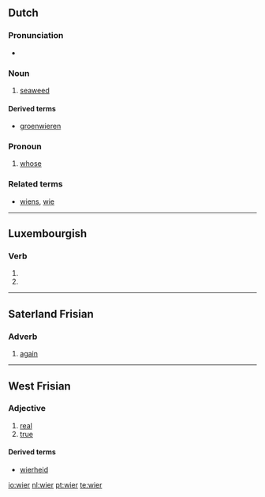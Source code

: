 ==Dutch==

===Pronunciation===
* {{audio|Nl-wier.ogg|audio}}

===Noun===
{{nl-noun|n}}

# [[seaweed]]

====Derived terms====
* [[groenwieren]]

===Pronoun===
{{head|nl|pronoun}}

# {{personal|lang=nl}} [[whose]]

===Related terms===
* [[wiens]], [[wie]]

----

==Luxembourgish==

===Verb===
{{head|lb|verb form}}

# {{conjugation of|sinn||1|s|simple|cond|lang=lb}}
# {{conjugation of|sinn||3|s|simple|cond|lang=lb}}

----

==Saterland Frisian==

===Adverb===
{{head|stq|adverb}}

# [[again]]

----

==West Frisian==

===Adjective===
{{head|fy|adjective|inflected|wier|comparative|wierer|superlative|wierest}}

# [[real]]
# [[true]]

====Derived terms====
* [[wierheid]]

[[io:wier]]
[[nl:wier]]
[[pt:wier]]
[[te:wier]]